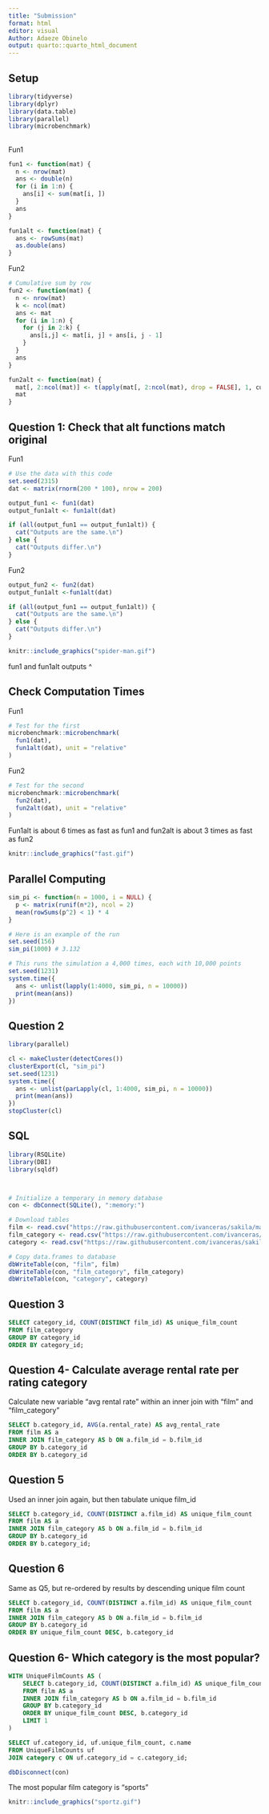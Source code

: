 ```yaml
---
title: "Submission"
format: html
editor: visual
Author: Adaeze Obinelo
output: quarto::quarto_html_document
---
```


## Setup

```r

library(tidyverse)
library(dplyr)
library(data.table)
library(parallel)
library(microbenchmark)

```

## 

Fun1

```r

fun1 <- function(mat) {
  n <- nrow(mat)
  ans <- double(n) 
  for (i in 1:n) {
    ans[i] <- sum(mat[i, ])
  }
  ans
}

fun1alt <- function(mat) {
  ans <- rowSums(mat)
  as.double(ans)
}

```

Fun2

```r
# Cumulative sum by row
fun2 <- function(mat) {
  n <- nrow(mat)
  k <- ncol(mat)
  ans <- mat
  for (i in 1:n) {
    for (j in 2:k) {
      ans[i,j] <- mat[i, j] + ans[i, j - 1]
    }
  }
  ans
}

fun2alt <- function(mat) {
  mat[, 2:ncol(mat)] <- t(apply(mat[, 2:ncol(mat), drop = FALSE], 1, cumsum))
  mat
}
```

## Question 1: Check that alt functions match original

Fun1

```r
# Use the data with this code
set.seed(2315)
dat <- matrix(rnorm(200 * 100), nrow = 200)
```

```r
output_fun1 <- fun1(dat)
output_fun1alt <- fun1alt(dat)

if (all(output_fun1 == output_fun1alt)) {
  cat("Outputs are the same.\n")
} else {
  cat("Outputs differ.\n")
}

```

Fun2

```r
output_fun2 <- fun2(dat)
output_fun1alt <-fun1alt(dat)

if (all(output_fun1 == output_fun1alt)) {
  cat("Outputs are the same.\n")
} else {
  cat("Outputs differ.\n")
}

```

```r
knitr::include_graphics("spider-man.gif")
```

fun1 and fun1alt outputs \^

## Check Computation Times

Fun1

```r
# Test for the first
microbenchmark::microbenchmark(
  fun1(dat),
  fun1alt(dat), unit = "relative"
)
```

Fun2

```r
# Test for the second
microbenchmark::microbenchmark(
  fun2(dat),
  fun2alt(dat), unit = "relative"
)
```

Fun1alt is about 6 times as fast as fun1 and fun2alt is about 3 times as fast as fun2

```r
knitr::include_graphics("fast.gif")
```

## Parallel Computing

```r
sim_pi <- function(n = 1000, i = NULL) {
  p <- matrix(runif(n*2), ncol = 2)
  mean(rowSums(p^2) < 1) * 4
}

# Here is an example of the run
set.seed(156)
sim_pi(1000) # 3.132
```

```r
# This runs the simulation a 4,000 times, each with 10,000 points
set.seed(1231)
system.time({
  ans <- unlist(lapply(1:4000, sim_pi, n = 10000))
  print(mean(ans))
})
```

## Question 2

```r
library(parallel)

cl <- makeCluster(detectCores())
clusterExport(cl, "sim_pi")
set.seed(1231)
system.time({
  ans <- unlist(parLapply(cl, 1:4000, sim_pi, n = 10000))
  print(mean(ans))
})
stopCluster(cl)

```

## SQL

```r
library(RSQLite)
library(DBI)
library(sqldf)



# Initialize a temporary in memory database
con <- dbConnect(SQLite(), ":memory:")

# Download tables
film <- read.csv("https://raw.githubusercontent.com/ivanceras/sakila/master/csv-sakila-db/film.csv")
film_category <- read.csv("https://raw.githubusercontent.com/ivanceras/sakila/master/csv-sakila-db/film_category.csv")
category <- read.csv("https://raw.githubusercontent.com/ivanceras/sakila/master/csv-sakila-db/category.csv")

# Copy data.frames to database
dbWriteTable(con, "film", film)
dbWriteTable(con, "film_category", film_category)
dbWriteTable(con, "category", category)
```

## Question 3

```sql

SELECT category_id, COUNT(DISTINCT film_id) AS unique_film_count
FROM film_category
GROUP BY category_id
ORDER BY category_id;
```

## Question 4- Calculate average rental rate per rating category

Calculate new variable "avg rental rate" within an inner join with "film" and "film_category"

```sql

SELECT b.category_id, AVG(a.rental_rate) AS avg_rental_rate
FROM film AS a
INNER JOIN film_category AS b ON a.film_id = b.film_id
GROUP BY b.category_id
ORDER BY b.category_id

```

## Question 5

Used an inner join again, but then tabulate unique film_id

```sql

SELECT b.category_id, COUNT(DISTINCT a.film_id) AS unique_film_count
FROM film AS a
INNER JOIN film_category AS b ON a.film_id = b.film_id
GROUP BY b.category_id
ORDER BY b.category_id;
```

## Question 6 

Same as Q5, but re-ordered by results by descending unique film count

```sql

SELECT b.category_id, COUNT(DISTINCT a.film_id) AS unique_film_count
FROM film AS a
INNER JOIN film_category AS b ON a.film_id = b.film_id
GROUP BY b.category_id
ORDER BY unique_film_count DESC, b.category_id
```

## Question 6- Which category is the most popular?

```sql

WITH UniqueFilmCounts AS (
    SELECT b.category_id, COUNT(DISTINCT a.film_id) AS unique_film_count
    FROM film AS a
    INNER JOIN film_category AS b ON a.film_id = b.film_id
    GROUP BY b.category_id
    ORDER BY unique_film_count DESC, b.category_id
    LIMIT 1
)

SELECT uf.category_id, uf.unique_film_count, c.name
FROM UniqueFilmCounts uf
JOIN category c ON uf.category_id = c.category_id;
```

```r

dbDisconnect(con)
```

The most popular film category is "sports"

```r
knitr::include_graphics("sportz.gif")
```
